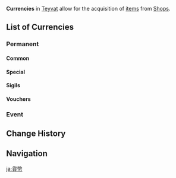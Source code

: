 {{Terminology Infobox
|image        = Item Mora.png
|type         = Item Types
}}
'''Currencies''' in [[Teyvat]] allow for the acquisition of [[items]] from [[Shops]].

==List of Currencies==
===Permanent===
====Common====
{{Items by Category List|Common Currencies|2}}

====Special====
{{Items by Category List|Special Currencies|2}}

====Sigils====
{{Items by Category List|City States Sigils|2}}

====Vouchers====
{{Items by Category List|Vouchers|2}}

===Event===
{{Items by Category List|Event Currencies|2}}

==Change History==
{{Change History|1.0}}

==Navigation==
{{Precious Navbox|Currency}}

[[Category:Currencies| ]]

[[ja:貨幣]]
